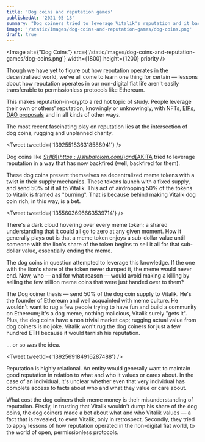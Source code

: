 ```yaml
---
title: 'Dog coins and reputation games'
publishedAt: '2021-05-13'
summary: "Dog coiners tried to leverage Vitalik's reputation and it backfired for them. We have yet to figure out how reputation operates in the decentralized world."
image: '/static/images/dog-coins-and-reputation-games/dog-coins.png'
draft: true
---
```


<Image alt={"Dog Coins"} src={'/static/images/dog-coins-and-reputation-games/dog-coins.png'} width={1800} height={1200} priority />

Though we have yet to figure out how reputation operates in the decentralized world, we've all come to learn one thing for certain — 
lessons about how reputation operates in our non-digital fiat life aren't easily transferable to permissionless protocols like Ethereum.

This makes reputation-in-crypto a red hot topic of study. People leverage their own or others' reputation, knowingly or 
unknowingly, with NFTs, [EIPs](https://eips.ethereum.org/), [DAO proposals](https://www.withtally.com/) and in all kinds of other ways.

The most recent fascinating play on reputation lies at the intersection of dog coins, rugging and unplanned charity.

<Tweet tweetId={'1392551836318588941'} />

Dog coins like [$SHIB](https://shibatoken.com/) and [$AKITA](https://www.akitatoken.net/) tried to leverage reputation in a way that 
has now backfired (well, backfired for them).

These dog coins present themselves as decentralized meme tokens with a twist in their supply mechanics. These tokens launch with a 
fixed supply, and send 50% of it all to Vitalik. This act of airdropping 50% of the tokens to Vitalik is framed as "burning". That is 
because behind making Vitalik dog coin rich, in this way, is a bet.

<Tweet tweetId={'1355603696663539714'} />

There's a dark cloud hovering over every meme token; a shared understanding that it could all go to zero at any given moment. How 
it generally plays out is that a meme token enjoys a sub-dollar value until someone with the lion's share of the token begins to sell 
it all for that sub-dollar value, essentially ending the meme.

The dog coins in question attempted to leverage this knowledge. If the one with the lion's share of the token never dumped it, the 
meme would never end. Now, who — and for what reason — would avoid making a killing by selling the few trillion meme coins that were 
just handed over to them?

The Dog coiner thesis — send 50% of the dog coin supply to Vitalik. He's the founder of Ethereum and well acquainted with meme culture. 
He wouldn't want to rug a few people trying to have fun and build a community on Ethereum; it's a dog meme, nothing malicious, Vitalik 
surely "gets it". Plus, the dog coins have a non trivial market cap; rugging actual value from dog coiners is no joke. Vitalik won't 
rug the dog coiners for just a few hundred ETH because it would tarnish his reputation.

... or so was the idea.

<Tweet tweetId={'1392569184916287488'} />

Reputation is highly relational. An entity would generally want to maintain good reputation in relation to what and who it values or 
cares about. In the case of an individual, it's unclear whether even that very individual has complete access to facts about who and 
what they value or care about.

What cost the dog coiners their meme money is their misunderstanding of reputation. Firstly, in trusting that Vitalik wouldn't 
dump his share of the dog coins, the dog coiners made a bet about what and who Vitalik values — a fact that is revealed, to even Vitalik, 
only in retrospect. Secondly, they tried to apply lessons of how reputation operated in the non-digital fiat world, to the world of 
open, permissionless protocols.